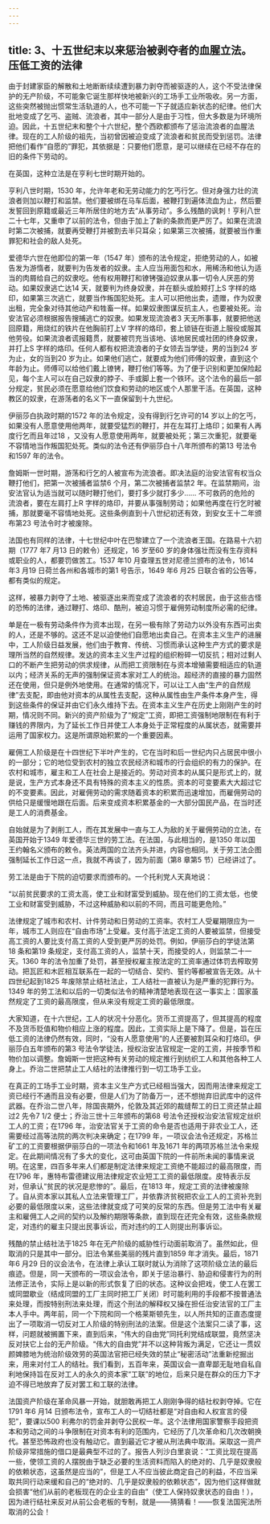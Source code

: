 ```yaml
---
---
---
```

title: 3、十五世纪末以来惩治被剥夺者的血腥立法。压低工资的法律
---




由于封建家臣的解散和土地断断续续遭到暴力剥夺而被驱逐的人，这个不受法律保护的无产阶级，不可能象它诞生那样快地被新兴的工场手工业所吸收。另一方面，这些突然被抛出惯常生活轨道的人，也不可能一下子就适应新状态的纪律。他们大批地变成了乞丐、盗贼、流浪者，其中一部分人是由于习性，但大多数是为环境所迫。因此，十五世纪末和整个十六世纪，整个西欧都颁布了惩治流浪者的血腥法律。现在的工人阶级的祖先，当初曾因被迫变成了流浪者和贫民而受到惩罚。法律把他们看作“自愿的”罪犯，其依据是：只要他们愿意，是可以继续在已经不存在的旧的条件下劳动的。

在英国，这种立法是在亨利七世时期开始的。

亨利八世时期，1530 年，允许年老和无劳动能力的乞丐行乞。但对身强力壮的流浪者则加以鞭打和监禁。他们要被绑在马车后面，被鞭打到遍体流血为止，然后要发誓回到原籍或最近三年所居住的地方去“从事劳动”。多么残酷的讽刺！亨利八世二十七年，又重申了以前的法令，但由于加上了新的条款而更严厉了。如果在流浪时第二次被捕，就要再受鞭打并被割去半只耳朵；如果第三次被捕，就要被当作重罪犯和社会的敌人处死。

爱德华六世在他即位的第一年（1547 年）颁布的法令规定，拒绝劳动的人，如被告发为游惰者，就要判为告发者的奴隶。主人应当用面包和水，用稀汤和他认为适当的肉屑给自己的奴隶吃。他有权用鞭打和镣铐强迫奴隶从事一切令人厌恶的劳动。如果奴隶逃亡达14 天，就要判为终身奴隶，并在额头或脸颊打上S 字样的烙印，如果第三次逃亡，就要当作叛国犯处死。主人可以把他出卖，遗赠，作为奴隶出租，完全象对待其他动产和牲畜一样。如果奴隶图谋反抗主人，也要被处死。治安法官必须根据报告搜捕逃亡的奴隶。如果发现流浪者3 天无所事事，就要把他送回原籍，用烧红的铁片在他胸前打上V 字样的烙印，套上锁链在街道上服役或服其他劳役。如果流浪者谎报籍贯，就要被罚充当该地、该地居民或社团的终身奴隶，并打上S 字样的烙印。任何人都有权把流浪者的子女领去当学徒，男的当到24 岁为止，女的当到20 岁为止。如果他们逃亡，就要成为他们师傅的奴隶，直到这个年龄为止。师傅可以给他们戴上镣铐，鞭打他们等等。为了便于识别和更加保险起见，每个主人可以在自己奴隶的脖子、手或脚上套一个铁环。这个法令的最后一部分规定，贫民必须在愿意给他们饮食和劳动的地区或个人那里干活。在英国，这种教区的奴隶，在游荡者的名义下一直保留到十九世纪。

伊丽莎白执政时期的1572 年的法令规定，没有得到行乞许可的14 岁以上的乞丐，如果没有人愿意使用他两年，就要受猛烈的鞭打，并在左耳打上烙印；如果有人再度行乞而且年过18 ，又没有人愿意使用两年，就要被处死；第三次重犯，就要毫不容情地当作叛国犯处死。类似的法令还有伊丽莎白十八年所颁布的第13 号法令和1597 年的法令。

詹姆斯一世时期，游荡和行乞的人被宣布为流浪者。即决法庭的治安法官有权当众鞭打他们，把第一次被捕者监禁6 个月，第二次被捕者监禁2 年。在监禁期间，治安法官认为适当就可以随时鞭打他们，要打多少就打多少…… 不可救药的危险的流浪者，要在左肩打上R 字样的烙印，并要从事强制劳动；如果他再度在行乞时被捕，那就要毫不容情地处死。这些条例直到十八世纪初还有效，到安女王十二年颁布第23 号法令时才被废除。

法国也有同样的法律，十七世纪中叶在巴黎建立了一个流浪者王国。在路易十六初期（1777 年7 月13 日的敕令）还规定，16 岁至60 岁的身体强壮而没有生存资料或职业的人，都要罚做苦工。1537 年10 月查理五世对尼德兰颁布的法令，1614 年3 月19 日荷兰各州和各城市的第1 号告示，1649 年6 月25 日联合省的公告等，都有类似的规定。

这样，被暴力剥夺了土地、被驱逐出来而变成了流浪者的农村居民，由于这些古怪的恐怖的法律，通过鞭打、烙印、酷刑，被迫习惯于雇佣劳动制度所必需的纪律。

单是在一极有劳动条件作为资本出现，在另一极有除了劳动力以外没有东西可出卖的人，还是不够的。这还不足以迫使他们自愿地出卖自己。在资本主义生产的进展中，工人阶级日益发展，他们由于教育、传统、习惯而承认这种生产方式的要求是理所当然的自然规律。发达的资本主义生产过程的组织粉碎一切反抗；相对过剩人口的不断产生把劳动的供求规律，从而把工资限制在与资本增殖需要相适应的轨道以内；经济关系的无声的强制保证资本家对工人的统治。超经济的直接的暴力固然还在使用，但只是例外地使用。在通常的情况下，可以让工人由“生产的自然规律”去支配，即由他对资本的从属性去支配，这种从属性由生产条件本身产生，得到这些条件的保证并由它们永久维持下去。在资本主义生产在历史上刚刚产生的时期，情况则不同。新兴的资产阶级为了“规定”工资，即把工资强制地限制在有利于赚钱的界限内，为了延长工作日并使工人本身处于正常程度的从属状态，就需要并运用了国家权力。这是所谓原始积累的一个重要因素。

雇佣工人阶级是在十四世纪下半叶产生的，它在当时和后一世纪内只占居民中很小的一部分；它的地位受到农村的独立农民经济和城市的行会组织的有力的保护。在农村和城市，雇主和工人在社会上是接近的。劳动对资本的从属只是形式上的，就是说，生产方式本身还不具有特殊的资本主义的性质。资本的可变要素大大超过它的不变要素。因此，对雇佣劳动的需求随着资本的积累而迅速增加，而雇佣劳动的供给只是缓慢地跟在后面。后来变成资本积累基金的一大部分国民产品，在当时还是工人的消费基金。

自始就是为了剥削工人，而在其发展中一直与工人为敌的关于雇佣劳动的立法，在英国开始于1349 年爱德华三世的劳工法。在法国，与此相当的，是1350 年以国王约翰名义颁布的敕令。英法两国的立法齐头并进，内容也相同。关于劳工法企图强制延长工作日这一点，我就不再谈了，因为前面（第8 章第5 节）已经讲过了。

劳工法是由于下院的迫切要求而颁布的。一个托利党人天真地说：

 “以前贫民要求的工资太高，使工业和财富受到威胁。现在他们的工资太低，也使工业和财富受到威胁，不过这种威胁和以前的不同，而且可能更危险。”

法律规定了城市和农村、计件劳动和日劳动的工资率。农村工人受雇期限应为一年，城市工人则应在“自由市场”上受雇。支付高于法定工资的人要被监禁，但接受高工资的人要比支付高工资的人受到更严厉的处罚。例如，伊丽莎白的学徒法第18 条和第19 条规定，支付高工资的人，监禁十天，而接受的人，则监禁二十一天。1360 年的法令加重了处罚，甚至授权雇主按法定的工资率通过体罚去榨取劳动。把瓦匠和木匠相互联系在一起的一切结合、契约、誓约等都被宣告无效。从十四世纪起到1825 年废除禁止结社法止，工人结社一直被认为是严重的犯罪行为。1349 年的劳工法和以后的一切类似法令的精神清楚地表现在这一事实上：国家虽然规定了工资的最高限度，但从来没有规定工资的最低限度。

大家知道，在十六世纪，工人的状况十分恶化。货币工资提高了，但其提高的程度不及货币贬值和物价相应上涨的程度。因此，工资实际上是下降了。但是，旨在压低工资的法律仍然有效，同时，“没有人愿意使用”的人还要被割耳朵和打烙印。伊丽莎白五年颁布的第3 号法令学徒法，授权治安法官规定一定的工资，并按季节和物价加以调整。詹姆斯一世把这种有关劳动的规定推行到纺织工人和其他各种工人身上。乔治二世把禁止工人结社的法律推行到一切工场手工业。

在真正的工场手工业时期，资本主义生产方式已经相当强大，因而用法律来规定工资已经行不通而且没有必要，但是人们为了防备万一，还不想抛弃旧武库中的这件武器。在乔治二世八年，除国丧期外，伦敦及其近郊的裁缝帮工的日工资还禁止超过2 先令7 1/2 便士；乔治三世十三年颁布的第68 号法令还授权治安法官规定丝织工人的工资；在1796 年，治安法官关于工资的命令是否也适用于非农业工人，还需要经过高等法院的两次判决来确定；在1799 年，一项议会法令还规定，苏格兰矿工的工资要根据伊丽莎白的一项法令和1661 年及1671 年的两项苏格兰法令来规定。在此期间情况有了多大的变化，这可由英国下院的一件前所未闻的事情来说明。在这里，四百多年来人们都是制定法律来规定工资绝不能超过的最高限度，而在1796 年，惠特布雷德建议用法律规定农业短工工资的最低限度。皮特表示反对，但承认“贫民的状况是悲惨的”。最后，在1813 年，规定工资的法律被废除了。自从资本家以其私人立法来管理工厂，并依靠济贫税把农业工人的工资补充到必要的最低限度以来，这些法律就变成了可笑的反常的东西。但是劳工法中有关雇主和雇佣工人之间的契约以及解约期限等条款，直到现在还完全有效，这些条款规定，对违约的雇主只提出民事诉讼，而对违约的工人则提出刑事诉讼。

残酷的禁止结社法于1825 年在无产阶级的威胁性行动面前取消了。虽然如此，但取消的只是其中一部分。旧法令某些美丽的残片直到1859 年才消失。最后，1871 年6 月29 日的议会法令，在法律上承认工联时就认为消除了这项阶级立法的最后痕迹。但是，同一天颁布的一项议会法令，即关于惩治暴行、胁迫和侵害行为的刑法修正法令，实际上是以新的形式恢复了旧的状态。这种议会把戏，使工人在罢工或同盟歇业（结成同盟的工厂主同时把工厂关闭）时可能利用的手段都不按普通法来处理，而按特别刑法来处理，而这个刑法的解释权又操在担任治安法官的工厂主本人手中。两年前，同一个下院和同一个格莱斯顿先生，以人所共知的正直态度提出了一项取消一切反对工人阶级的特别刑法的法案。但是这个法案只二读了事，这样，问题就被搁置下来，直到后来，“伟大的自由党”同托利党结成联盟，竟然坚决反对扶它上台的无产阶级。“伟大的自由党”并不以这种背叛为满足，它还让一贯奴颜婢膝地为统治阶级效劳的英国法官把已经失效的禁止“秘密活动”法重新挖掘出来，用来对付工人的结社。我们看到，五百年来，英国议会一直卑鄙无耻地自私自利地保持旨在反对工人的永久的资本家“工联”的地位，后来只是在群众的压力下才迫不得已地放弃了反对罢工和工联的法律。

法国资产阶级在革命风暴一开始，就胆敢再把工人刚刚争得的结社权剥夺掉。它在1791 年6 月14 日颁布法令，宣布工人的一切结社都是“对自由和人权宣言的侵犯”，要课以500 利弗尔的罚金并剥夺公民权一年。这个法律用国家警察手段把资本和劳动之间的斗争限制在对资本有利的范围内，它经历了几次革命和几次改朝换代。甚至恐怖政府也没有触动它。直到最近它才被从刑法典中取消。采取这一资产阶级非常措施的借口是最典型不过的了。报告人列沙白里哀说：“工资比现在提高一些，使领工资的人摆脱由于缺乏必要的生活资料而陷入的绝对的、几乎是奴隶般的依赖状态，这虽然是应当的”，但是工人不应当彼此商定自己的利益，不应当采取共同行动来缓和自己的“绝对的、几乎是奴隶般的依赖状态”，因为他们这样做就会损害“他们从前的老板现在的企业主的自由”（使工人保持奴隶状态的自由！），因为进行结社来反对从前公会老板的专制，就是——猜猜看！——恢复法国宪法所取消的公会！